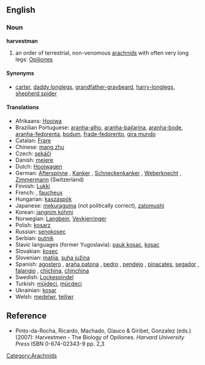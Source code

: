 ==English==

===Noun===
{{wikipedia}}
'''harvestman'''

# an order of terrestrial, non-venomous [[arachnid]]s with often very long legs: [[Opiliones]]

====Synonyms====
* [[carter]], [[daddy longlegs]], [[grandfather-graybeard]], [[harry-longlegs]], [[shepherd spider]]

====Translations====
* Afrikaans: [[Hooiwa]]
* Brazilian Portuguese: [[aranha-alho]], [[aranha-bailarina]], [[aranha-bode]], [[aranha-fedorenta]], [[bodum]], [[frade-fedorento]], [[gira mundo]]
* Catalan: [[Frare]]
* Chinese: [[mang zhu]]
* Czech: [[sekáči]]
* Danish: [[mejere]]
* Dutch: [[Hooiwagen]]
* German: [[Afterspinne]] {{f}}, [[Kanker]] {{m}}, [[Schneckenkanker]] {{m}}, [[Weberknecht]] {{m}}, [[Zimmermann]] {{m}} (Switzerland)
* Finnish: [[Lukki]]
* French: {{t|fr|faucheur|m}}, [[faucheux]]
* Hungarian: [[kaszáspók]]
* Japanese: [[mekuraguma]] (not politically correct), [[zatomushi]]
* Korean: [[jangnim kóhmi]]
* Norwegian: [[Langbein]], [[Vevkjerringer]]
* Polish: [[kosarz]]
* Russian: [[senokosec]]
* Serbian: [[putnik]]
* Slavic languages (former Yugoslavia): [[pauk kosac]], [[kosac]]
* Slovakian: [[kosec]]
* Slovenian: [[matija]], [[suha južina]]
* Spanish: [[agostero]] {{m}}, [[araña patona]] {{f}}, [[pedro]] {{m}}, [[pendejo]] {{m}}, [[pinacates]], [[segador]] {{m}}, [[falangio]] {{m}}, [[chichina]], [[chinchina]]
* Swedish: [[Lockespindel]]
* Turkish: [[müjdeci]], [[mücdeci]]
* Ukrainian: [[kosar]]
* Welsh: [[medelwr]], [[teiliwr]]

==Reference==
* Pinto-da-Rocha, Ricardo, Machado, Glauco & Giribet, Gonzalez (eds.) (2007): Harvestmen - The Biology of Opiliones. ''Harvard University Press'' ISBN 0-674-02343-9 pp. 2,3

[[Category:Arachnids]]